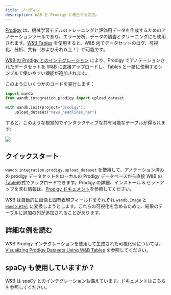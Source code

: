 ```yaml
---
title: プロディジー
description: W&B を Prodigy と統合する方法。
---
```


[Prodigy](https://prodi.gy/) は、機械学習モデルのトレーニングと評価用データを作成するためのアノテーションツールであり、エラー分析、データの調査とクリーニングにも使用されます。[W&B Tables](/ja/models/tables/tables-walkthrough/) を使用すると、W&B 内でデータセットのログ、可視化、分析、共有（およびそれ以上！）が可能です。

[W&B の Prodigy とのインテグレーション](https://github.com/wandb/wandb/blob/master/wandb/integration/prodigy/prodigy.py) により、Prodigy でアノテーションされたデータセットを W&B に直接アップロードし、Tables と一緒に使用するシンプルで使いやすい機能が追加されます。

このようにいくつかのコードを実行します：

```python
import wandb
from wandb.integration.prodigy import upload_dataset

with wandb.init(project="prodigy"):
    upload_dataset("news_headlines_ner")
```

すると、このような視覚的でインタラクティブな共有可能なテーブルが得られます:

<Frame>
    <img src="/images/integrations/prodigy_interactive_visual.png"  />
</Frame>

## クイックスタート

`wandb.integration.prodigy.upload_dataset` を使用して、アノテーション済みの prodigy データセットをローカルの Prodigy データベースから直接 W&B の [Table](/ja/models/ref/python/data-types/table)形式でアップロードできます。Prodigy の詳細、インストール & セットアップを含む情報は、[Prodigy ドキュメント](https://prodi.gy/docs/)を参照してください。

W&B は自動的に画像と固有表現フィールドをそれぞれ [`wandb.Image`](/ja/models/ref/python/data-types/image) と [`wandb.Html`](/ja/models/ref/python/data-types/html) に変換しようとします。これらの可視化を含めるために、結果のテーブルに追加の列が追加されることがあります。

## 詳細な例を読む

W&B Prodigy インテグレーションを使用して生成された可視化例については、[Visualizing Prodigy Datasets Using W&B Tables](https://wandb.ai/kshen/prodigy/reports/Visualizing-Prodigy-Datasets-Using-W-B-Tables--Vmlldzo5NDE2MTc) を参照してください。

## spaCy も使用していますか？

W&B は spaCy とのインテグレーションも備えています。[ドキュメントはこちら](/ja/guides/integrations/spacy)を参照してください。